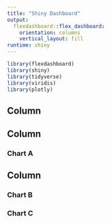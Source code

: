 ```yaml
---
title: "Shiny Dashboard"
output: 
  flexdashboard::flex_dashboard:
    orientation: columns
    vertical_layout: fill
runtime: shiny
---
```


```r
library(flexdashboard)
library(shiny)
library(tidyverse)
library(viridis)
library(plotly)
```

Column {.sidebar}
-----------------------------------------------------------------------


Column {data-width=650}
-----------------------------------------------------------------------

### Chart A


Column {data-width=350}
-----------------------------------------------------------------------

### Chart B



### Chart C

